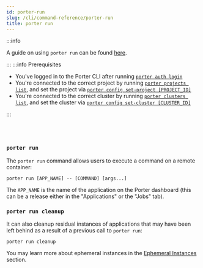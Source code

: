 ```yaml
---
id: porter-run
slug: /cli/command-reference/porter-run
title: porter run
---
```


:::info

A guide on using `porter run` can be found [here](/cli/remote-shell-access).

:::
:::info Prerequisites

- You've logged in to the Porter CLI after running [`porter auth login`](./porter-auth)
- You're connected to the correct project by running [`porter projects list`](./porter-project), and set the project via [`porter config set-project [PROJECT_ID]`](./porter-config)
- You're connected to the correct cluster by running [`porter clusters list`](./porter-cluster), and set the cluster via [`porter config set-cluster [CLUSTER_ID]`](./porter-config)

:::

<br></br>

### `porter run`

The `porter run` command allows users to execute a command on a remote container:

```
porter run [APP_NAME] -- [COMMAND] [args...]
```

The `APP_NAME` is the name of the application on the Porter dashboard (this can be a release either in the "Applications" or the "Jobs" tab).

### `porter run cleanup`

It can also cleanup residual instances of applications that may have been left behind as a result of a previous call to `porter run`:

```
porter run cleanup
```

You may learn more about ephemeral instances in the [Ephemeral Instances](/cli/remote-shell-access#ephemeral-pods) section.
